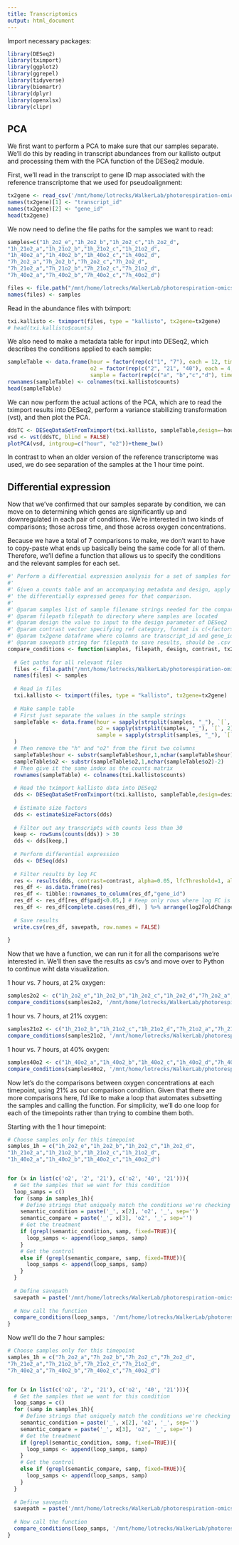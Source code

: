 ```yaml
---
title: Transcriptomics
output: html_document
---
```


Import necessary packages:

```r
library(DESeq2)
library(tximport)
library(ggplot2)
library(ggrepel)
library(tidyverse)
library(biomartr)
library(dplyr)
library(openxlsx)
library(clipr)
```

## PCA

We first want to perform a PCA to make sure that our samples separate. We'll do this by reading in transcript abundances from our kallisto output and processing them with the PCA function of the DESeq2 module.

First, we'll read in the transcript to gene ID map associated with the reference transcriptome that we used for pseudoalignment:

```r
tx2gene <- read_csv('/mnt/home/lotrecks/WalkerLab/photorespiration-omics/data/AtRTD3_gene_transcript.csv')
names(tx2gene)[1] <- "transcript_id"
names(tx2gene)[2] <- "gene_id"
head(tx2gene)
```

We now need to define the file paths for the samples we want to read:

```r
samples=c("1h_2o2_e","1h_2o2_b","1h_2o2_c","1h_2o2_d",
"1h_21o2_a","1h_21o2_b","1h_21o2_c","1h_21o2_d",
"1h_40o2_a","1h_40o2_b","1h_40o2_c","1h_40o2_d",
"7h_2o2_a","7h_2o2_b","7h_2o2_c","7h_2o2_d",
"7h_21o2_a","7h_21o2_b","7h_21o2_c","7h_21o2_d",
"7h_40o2_a","7h_40o2_b","7h_40o2_c","7h_40o2_d")

files <- file.path("/mnt/home/lotrecks/WalkerLab/photorespiration-omics/data/kallisto_quant_bs", samples, "abundance.h5")
names(files) <- samples
```

Read in the abundance files with tximport:

```r
txi.kallisto <- tximport(files, type = "kallisto", tx2gene=tx2gene)
# head(txi.kallisto$counts)
```

We also need to make a metadata table for input into DESeq2, which describes the conditions applied to each sample:

```r
sampleTable <- data.frame(hour = factor(rep(c("1", "7"), each = 12, time=1)),
                          o2 = factor(rep(c("2", "21", "40"), each = 4, time=2)),
                          sample = factor(rep(c("a", "b","c","d"), time = 6)))
rownames(sampleTable) <- colnames(txi.kallisto$counts)
head(sampleTable)
```

We can now perform the actual actions of the PCA, which are to read the tximport results into DESeq2, perform a variance stabilizing transformation (vst), and then plot the PCA.

```r
ddsTC <- DESeqDataSetFromTximport(txi.kallisto, sampleTable,design=~hour+o2+hour:o2)
vsd <- vst(ddsTC, blind = FALSE)
plotPCA(vsd, intgroup=c("hour", "o2"))+theme_bw()
```

In contrast to when an older version of the reference transcriptome was used, we do see separation of the samples at the 1 hour time point.

## Differential expression

Now that we've confirmed that our samples separate by condition, we can move on to determining which genes are significantly up and downregulated in each pair of conditions. We're interested in two kinds of comparisons; those across time, and those across oxygen concentrations.

Because we have a total of 7 comparisons to make, we don't want to have to copy-paste what ends up basically being the same code for all of them. Therefore, we'll define a function that allows us to specify the conditions and the relevant samples for each set.

```r
#' Perform a differential expression analysis for a set of samples for a given design
#' 
#' Given a counts table and an accompanying metadata and design, apply DESeq2 to get
#' the differentially expressed genes for that comparison.
#' 
#' @param samples list of sample filename strings needed for the comparison
#' @param filepath filepath to directory where samples are located
#' @param design the value to input to the design parameter of DESeq2
#' @param contrast vector specifying ref category, format is c(<factor>, <treated>, <ref>)
#' @param tx2gene dataframe where columns are transcript_id and gene_id
#' @param savepath string for filepath to save results, should be .csv
compare_conditions <- function(samples, filepath, design, contrast, tx2gene, savepath){
  
  # Get paths for all relevant files
  files <- file.path("/mnt/home/lotrecks/WalkerLab/photorespiration-omics/data/kallisto_quant_bs", samples, "abundance.h5")
  names(files) <- samples
  
  # Read in files
  txi.kallisto <- tximport(files, type = "kallisto", tx2gene=tx2gene)
  
  # Make sample table
  # First just separate the values in the sample strings
  sampleTable <- data.frame(hour = sapply(strsplit(samples, "_"), `[`, 1),
                            o2 = sapply(strsplit(samples, "_"), `[`, 2),
                            sample = sapply(strsplit(samples, "_"), `[`, 3)
  )
  # Then remove the "h" and "o2" from the first two columns
  sampleTable$hour <- substr(sampleTable$hour,1,nchar(sampleTable$hour)-1)
  sampleTable$o2 <- substr(sampleTable$o2,1,nchar(sampleTable$o2)-2)
  # Then give it the same index as the counts matrix
  rownames(sampleTable) <- colnames(txi.kallisto$counts)
  
  # Read the tximport kallisto data into DESeq2
  dds <- DESeqDataSetFromTximport(txi.kallisto, sampleTable,design=design)
  
  # Estimate size factors
  dds <- estimateSizeFactors(dds)
  
  # Filter out any transcripts with counts less than 30
  keep <- rowSums(counts(dds)) > 30
  dds <- dds[keep,]
  
  # Perform differential expression
  dds <- DESeq(dds)
  
  # Filter results by log FC
  res <- results(dds, contrast=contrast, alpha=0.05, lfcThreshold=1, altHypothesis="greaterAbs")
  res_df <- as.data.frame(res)
  res_df <- tibble::rownames_to_column(res_df,"gene_id")
  res_df <- res_df[res_df$padj<0.05,] # Keep only rows where log FC is significant
  res_df <- res_df[complete.cases(res_df), ] %>% arrange(log2FoldChange) # Drop NA rows
  
  # Save results
  write.csv(res_df, savepath, row.names = FALSE)
  
}
```

Now that we have a function, we can run it for all the comparisons we're interested in. We'll then save the results as csv's and move over to Python to continue wiht data visualization.

1 hour vs. 7 hours, at 2% oxygen:

```r
samples2o2 <- c("1h_2o2_e","1h_2o2_b","1h_2o2_c","1h_2o2_d","7h_2o2_a","7h_2o2_b","7h_2o2_c","7h_2o2_d")
compare_conditions(samples2o2, '/mnt/home/lotrecks/WalkerLab/photorespiration-omics/data/kallisto_quant_bs', ~hour, c('hour', '7', '1'), tx2gene, '/mnt/home/lotrecks/WalkerLab/photorespiration-omics/data/deseq2_output/1h_vs_7h_2o2_greaterAbs_thresh_1_20Feb2025.csv')
```

1 hour vs. 7 hours, at 21% oxygen:

```r
samples21o2 <- c("1h_21o2_b","1h_21o2_c","1h_21o2_d","7h_21o2_a","7h_21o2_b","7h_21o2_c","7h_21o2_d")
compare_conditions(samples21o2, '/mnt/home/lotrecks/WalkerLab/photorespiration-omics/data/kallisto_quant_bs', ~hour, c('hour', '7', '1'), tx2gene, '/mnt/home/lotrecks/WalkerLab/photorespiration-omics/data/deseq2_output/1h_vs_7h_21o2_greaterAbs_thresh_1_20Feb2025.csv')
```

1 hour vs. 7 hours, at 40% oxygen:

```r
samples40o2 <- c("1h_40o2_a","1h_40o2_b","1h_40o2_c","1h_40o2_d","7h_40o2_a","7h_40o2_b","7h_40o2_c","7h_40o2_d")
compare_conditions(samples40o2, '/mnt/home/lotrecks/WalkerLab/photorespiration-omics/data/kallisto_quant_bs', ~hour, c('hour', '7', '1'), tx2gene, '/mnt/home/lotrecks/WalkerLab/photorespiration-omics/data/deseq2_output/1h_vs_7h_40o2_greaterAbs_thresh_1_20Feb2025.csv')
```

Now let's do the comparisons between oxygen concentrations at each timepoint, using 21% as our comparison condition. Given that there are more comparisons here, I'd like to make a loop that automates subsetting the samples and calling the function. For simplicity, we'll do one loop for each of the timepoints rather than trying to combine them both.

Starting with the 1 hour timepoint:

```r
# Choose samples only for this timepoint
samples_1h = c("1h_2o2_e","1h_2o2_b","1h_2o2_c","1h_2o2_d",
"1h_21o2_a","1h_21o2_b","1h_21o2_c","1h_21o2_d",
"1h_40o2_a","1h_40o2_b","1h_40o2_c","1h_40o2_d")


for (x in list(c('o2', '2', '21'), c('o2', '40', '21'))){
  # Get the samples that we want for this condition
  loop_samps = c()
  for (samp in samples_1h){
    # Define strings that uniquely match the conditions we're checking for
    semantic_condition = paste('_', x[2], 'o2', '_', sep='')
    semantic_compare = paste('_', x[3], 'o2', '_', sep='')
    # Get the treatment
    if (grepl(semantic_condition, samp, fixed=TRUE)){
      loop_samps <- append(loop_samps, samp)
    }
    # Get the control
    else if (grepl(semantic_compare, samp, fixed=TRUE)){
      loop_samps <- append(loop_samps, samp)
    }
  }
  
  # Define savepath
  savepath = paste('/mnt/home/lotrecks/WalkerLab/photorespiration-omics/data/deseq2_output/1h', paste(x, collapse='_'), 'greaterAbs_thresh_1_20Feb2025.csv', sep='_')
    
  # Now call the function
  compare_conditions(loop_samps, '/mnt/home/lotrecks/WalkerLab/photorespiration-omics/data/kallisto_quant_bs', ~o2, x, tx2gene, savepath)
}
```

Now we'll do the 7 hour samples:

```r
# Choose samples only for this timepoint
samples_1h = c("7h_2o2_a","7h_2o2_b","7h_2o2_c","7h_2o2_d",
"7h_21o2_a","7h_21o2_b","7h_21o2_c","7h_21o2_d",
"7h_40o2_a","7h_40o2_b","7h_40o2_c","7h_40o2_d")


for (x in list(c('o2', '2', '21'), c('o2', '40', '21'))){
  # Get the samples that we want for this condition
  loop_samps = c()
  for (samp in samples_1h){
    # Define strings that uniquely match the conditions we're checking for
    semantic_condition = paste('_', x[2], 'o2', '_', sep='')
    semantic_compare = paste('_', x[3], 'o2', '_', sep='')
    # Get the treatment
    if (grepl(semantic_condition, samp, fixed=TRUE)){
      loop_samps <- append(loop_samps, samp)
    }
    # Get the control
    else if (grepl(semantic_compare, samp, fixed=TRUE)){
      loop_samps <- append(loop_samps, samp)
    }
  }
  
  # Define savepath
  savepath = paste('/mnt/home/lotrecks/WalkerLab/photorespiration-omics/data/deseq2_output/7h', paste(x, collapse='_'), 'greaterAbs_thresh_1_20Feb2025.csv', sep='_')
    
  # Now call the function
  compare_conditions(loop_samps, '/mnt/home/lotrecks/WalkerLab/photorespiration-omics/data/kallisto_quant_bs', ~o2, x, tx2gene, savepath)
}
```
